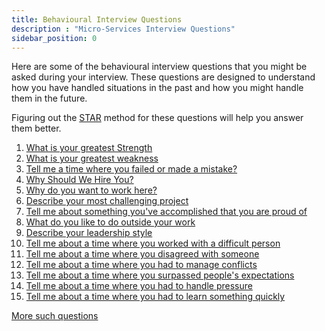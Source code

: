 ```yaml
---
title: Behavioural Interview Questions
description : "Micro-Services Interview Questions"
sidebar_position: 0
---
```



Here are some of the behavioural interview questions that you might be asked during your interview. These questions are designed to understand how you have handled situations in the past and how you might handle them in the future.

Figuring out the [STAR](https://www.themuse.com/advice/star-interview-method) method for these questions will help you answer them better.

1. [What is your greatest Strength](./greatest-strength.mdx)
2. [What is your greatest weakness](./greatest-weakness.mdx)
3. [Tell me a time where you failed or made a mistake?](./failed.mdx)
4. [Why Should We Hire You?](./why-hire-you.mdx)
4. [Why do you want to work here?](./why-work-here.mdx)
4. [Describe your most challenging project](./challenging-project.mdx)
4. [Tell me about something you've accomplished that you are proud of](./accomplished)
4. [What do you like to do outside your work](./outside-work.mdx)
4. [Describe your leadership style](./leadership-style.mdx)
4. [Tell me about a time where you worked with a difficult person](./difficult-person.mdx)
4. [Tell me about a time where you disagreed with someone](./difficult-person.mdx)
4. [Tell me about a time where you had to manage conflicts](./difficult-person.mdx)
4. [Tell me about a time where you surpassed people's expectations](./difficult-person.mdx)
4. [Tell me about a time where you had to handle pressure](./difficult-person.mdx)
4. [Tell me about a time where you had to learn something quickly](./difficult-person.mdx)

[ More such questions ](https://www.tryexponent.com/questions?type=behavioral&ref=pramp&utm_source=drip-pramp&utm_medium=email&utm_campaign=Pramp+Interest+Campaign&utm_content=Day+5%3A+The+behavioral+questions+you+need+to+know)
